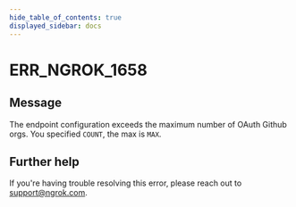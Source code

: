 ```yaml
---
hide_table_of_contents: true
displayed_sidebar: docs
---
```



# ERR_NGROK_1658

## Message

The endpoint configuration exceeds the maximum number of OAuth Github orgs. You specified `COUNT`, the max is `MAX`.

<ErrorDetails error="err_ngrok_1658" />

## Further help

If you're having trouble resolving this error, please reach out to [support@ngrok.com](mailto:support@ngrok.com?subject=Help%20with%20ERR_NGROK_1658).

